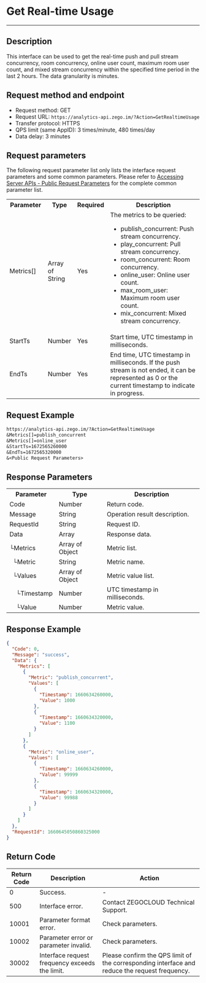 # Get Real-time Usage

- - -

## Description  

This interface can be used to get the real-time push and pull stream concurrency, room concurrency, online user count, maximum room user count, and mixed stream concurrency within the specified time period in the last 2 hours. The data granularity is minutes.

## Request method and endpoint

- Request method: GET
- Request URL: `https://analytics-api.zego.im/?Action=GetRealtimeUsage`
- Transfer protocol: HTTPS
- QPS limit (same AppID): 3 times/minute, 480 times/day
- Data delay: 3 minutes

## Request parameters

The following request parameter list only lists the interface request parameters and some common parameters. Please refer to [Accessing Server APIs - Public Request Parameters](./../Access%20server%20APIs.mdx#public-request-parameters) for the complete common parameter list.

<table>
  <colgroup>
    <col width="20%" />
    <col width="15%" />
    <col width="15%" />
    <col width="50%" />
  </colgroup>
<tbody><tr>
<th>Parameter</th>
<th>Type</th>
<th>Required</th>
<th>Description</th>
</tr>
<tr>
<td>Metrics[]</td>
<td>Array of String</td>
<td>Yes</td>
<td>The metrics to be queried: <ul><li>publish_concurrent: Push stream concurrency.</li><li>play_concurrent: Pull stream concurrency.</li><li>room_concurrent: Room concurrency.</li><li>online_user: Online user count.</li><li>max_room_user: Maximum room user count.</li><li>mix_concurrent: Mixed stream concurrency.</li></ul></td>
</tr>
<tr>
<td>StartTs</td>
<td>Number</td>
<td>Yes</td>
<td>Start time, UTC timestamp in milliseconds.</td>
</tr>
<tr>
<td>EndTs</td>
<td>Number</td>
<td>Yes</td>
<td>End time, UTC timestamp in milliseconds. If the push stream is not ended, it can be represented as 0 or the current timestamp to indicate in progress.</td>
</tr>
</tbody></table>

## Request Example

```txt
https://analytics-api.zego.im/?Action=GetRealtimeUsage
&Metrics[]=publish_concurrent
&Metrics[]=online_user
&StartTs=1672565260000
&EndTs=1672565320000
&<Public Request Parameters>
```

## Response Parameters

<table class="collapsible-table" >
  <colgroup>
    <col width="25%" />
    <col width="25%" />
    <col width="50%" />
  </colgroup>
<tbody><tr data-row-level="1">
<th>Parameter</th>
<th>Type</th>
<th>Description</th>
</tr>
<tr data-row-level="2">
<td>Code</td>
<td>Number</td>
<td>Return code.</td>
</tr>
<tr data-row-level="3">
<td>Message</td>
<td>String</td>
<td>Operation result description.</td>
</tr>
<tr data-row-level="4">
<td>RequestId</td>
<td>String</td>
<td>Request ID.</td>
</tr>
<tr data-row-level="5" data-row-child="true">
<td>Data</td>
<td>Array</td>
<td>Response data.</td>
</tr>
<tr data-row-level="5-1" data-row-child="true">
<td>└Metrics</td>
<td>Array of Object</td>
<td>Metric list.</td>
</tr>
<tr data-row-level="5-1-1">
<td>&nbsp;&nbsp;└Metric</td>
<td>String</td>
<td>Metric name.</td>
</tr>
<tr data-row-level="5-1-2" data-row-child="true">
<td>&nbsp;&nbsp;└Values</td>
<td>Array of Object</td>
<td>Metric value list.</td>
</tr>
<tr data-row-level="5-1-2-1">
<td>&nbsp;&nbsp;&nbsp;&nbsp;└Timestamp</td>
<td>Number</td>
<td>UTC timestamp in milliseconds.</td>
</tr>
<tr data-row-level="5-1-2-2">
<td>&nbsp;&nbsp;&nbsp;&nbsp;└Value</td>
<td>Number</td>
<td>Metric value.</td>
</tr>
</tbody></table>

## Response Example

```json
{
  "Code": 0,
  "Message": "success",
  "Data": {
    "Metrics": [
      {
        "Metric": "publish_concurrent",
        "Values": [
          {
            "Timestamp": 1660634260000,
            "Value": 1000
          },
          {
            "Timestamp": 1660634320000,
            "Value": 1100
          }
        ]
      },
      {
        "Metric": "online_user",
        "Values": [
          {
            "Timestamp": 1660634260000,
            "Value": 99999
          },
          {
            "Timestamp": 1660634320000,
            "Value": 99988
          }
        ]
      }
    ]
  },
  "RequestId": 1660645050860325000
}
```

## Return Code

| Return Code | Description | Action |
|--------|------|----------|
| 0      | Success. | -        |
| 500    | Interface error. | Contact ZEGOCLOUD Technical Support. |
| 10001  | Parameter format error. | Check parameters. |
| 10002  | Parameter error or parameter invalid. | Check parameters. |
| 30002  | Interface request frequency exceeds the limit. | Please confirm the QPS limit of the corresponding interface and reduce the request frequency. |
